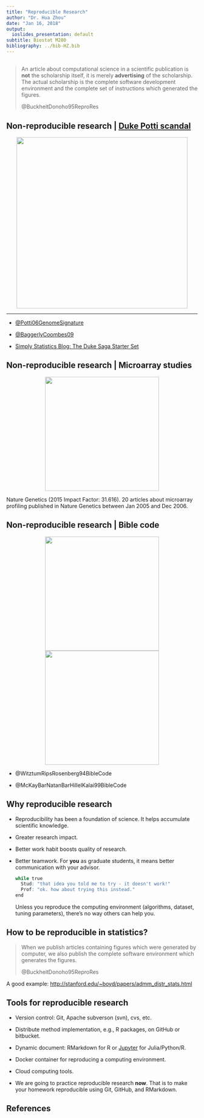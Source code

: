 ```yaml
---
title: "Reproducible Research"
author: "Dr. Hua Zhou"
date: "Jan 16, 2018"
output:
  ioslides_presentation: default
subtitle: Biostat M280
bibliography: ../bib-HZ.bib
---
```


## 

> An article about computational science in a scientific publication is **not** the scholarship itself, it is merely **advertising** of the scholarship. The actual scholarship is the complete software development environment and the complete set of instructions which generated the figures.
>
> @BuckheitDonoho95ReproRes

## Non-reproducible research | [Duke Potti scandal](https://en.wikipedia.org/wiki/Anil_Potti)

<p align="center">
  <img src="./screenshot_dukepottiscandal.png" height="450">
</p>

----

- [@Potti06GenomeSignature](https://www.nature.com/articles/nm1491)

- [@BaggerlyCoombes09](https://projecteuclid.org/euclid.aoas/1267453942)

- [Simply Statistics Blog: The Duke Saga Starter Set](https://simplystatistics.org/2012/02/27/the-duke-saga-starter-set/)
    
## Non-reproducible research | Microarray studies

<p align="center">
  <img src="screenshot_naturegeneticsrepeatabilityfig.png" height="300">
</p>


Nature Genetics (2015 Impact Factor: 31.616). 20 articles about microarray profiling published in Nature Genetics between Jan 2005 and Dec 2006.

## Non-reproducible research | Bible code

<p align="center">
<img src="biblecode.jpg" height="300">  <img src="biblecode_statsci.png" height="300">
</p>

- @WitztumRipsRosenberg94BibleCode

- @McKayBarNatanBarHillelKalai99BibleCode

## Why reproducible research

- Reproducibility has been a foundation of science. It helps accumulate scientific knowledge.

- Greater research impact.

- Better work habit boosts quality of research.

- Better teamwork. For **you** as graduate students, it means better communication with your advisor.

    ```r
    while true  
      Stud: "that idea you told me to try - it doesn't work!"  
      Prof: "ok. how about trying this instead."
    end
    ```
Unless you reproduce the computing environment (algorithms, dataset, tuning parameters), there's no way others can help you.

## How to be reproducible in statistics?

> When we publish articles containing figures which were generated by computer, we also publish the complete software environment which generates the figures.
>
> @BuckheitDonoho95ReproRes

A good example: <http://stanford.edu/~boyd/papers/admm_distr_stats.html>

## Tools for reproducible research

- Version control: Git, Apache subverson (svn), cvs, etc.

- Distribute method implementation, e.g., R packages, on GitHub or bitbucket.

- Dynamic document: RMarkdown for R or [Jupyter](http://jupyter.org) for Julia/Python/R.

- Docker container for reproducing a computing environment.

- Cloud computing tools.

- We are going to practice reproducible research **now**. That is to make your homework reproducible using Git, GitHub, and RMarkdown.

## References {.smaller}

